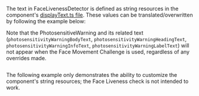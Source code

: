 
The text in FaceLivenessDetector is defined as string resources in the component's [displayText.ts file](https://github.com/aws-amplify/amplify-ui/blob/main/packages/react-liveness/src/components/FaceLivenessDetector/displayText.ts). These values can be translated/overwritten by following the example below:

<Alert role="none" title="Face Movement Challenge" variation="warning">Note that the PhotosensitiveWarning and its related text (`photosensitivityWarningBodyText`, `photosensitivityWarningHeadingText`, `photosensitivityWarningInfoText`, `photosensitivityWarningLabelText`) will not appear when the Face Movement Challenge is used, regardless of any overrides made.</Alert>

```tsx file=./Customizationi18n.tsx
```

<Alert role="none" variation="warning">The following example only demonstrates the ability to customize the component's string resources; the Face Liveness check is not intended to work.</Alert>

<Example>
<Customizationi18n />
</Example>
